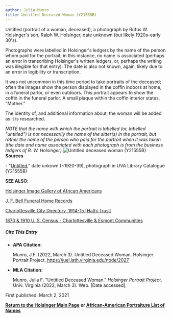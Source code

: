```yaml
---
author: Julia Munro
title: Untitled Deceased Woman (Y21555B)
---
```

Untitled (portrait of a woman, deceased), a photograph by Rufus W. Holsinger's son, Ralph W. Holsinger, date unknown (but likely 1920s-early 30's).

Photographs were labelled in Holsinger's ledgers by the name of the person whom paid for the portrait; in this instance, no name is associated (perhaps an error in transcribing Holsinger's written ledgers, or, perhaps the writing was illegible for that entry). The date is also not known, again, likely due to an error in legibility or transcription.

It was not uncommon in this time period to take portraits of the deceased; often the images show the person displayed in the coffin indoors at home, in a funeral parlor, or even outdoors. This portrait appears to show the coffin in the funeral parlor. A small plaque within the coffin interior states, "Mother."

The identity of, and additional information about, the woman will be added as it is researched.

_NOTE that the name with which the portrait is labelled (or, labelled "untitled") is not necessarily the name of the sitter(s) in the portrait, but rather the name of the person who paid for the portrait when it was taken (the date and name associated with each photograph is from the business ledgers of R. W. Holsinger)._![Untitled deceased woman (Y21555B)](https://iiif.lib.virginia.edu/iiif/uva-lib:1051642/full/778,561/0/default.jpg "Untitled deceased woman (Y21555B)")   
**Sources**

\- "[Untitled](https://v3.lib.virginia.edu/sources/images/items/uva-lib:1051642 "Untitled deceased woman (Y21555B)")," date unkown (~1920-39), photograph in UVA Library Catalogue (Y21555B)

**SEE ALSO**:

[Holsinger Image Gallery of African Americans](http://rwholsingerphotos.org/images.php "Holsinger Image Gallery of African Americans")

[J. F. Bell Funeral Home Records](http://www2.vcdh.virginia.edu/afam/raceandplace/perl_scripts/funeral_search.html "J. F. Bell Funeral Home Database")

[Charlottesville City Directory, 1914-15 \[Hathi Trust\]](https://catalog.hathitrust.org/Record/101954103 "Charlottesville City Directory, 1914-15") 

[1870 & 1910 U. S. Census - Charlottesville & Esmont Communities](http://www2.vcdh.virginia.edu/afam/raceandplace/census/search_both.html "1870 & 1910 U. S. Census: Charlottesville and Esmont Communities")

##### **Cite This Entry**

*   **APA Citation:**
    
    Munro, J.F. (2022, March 3). Untitled Deceased Woman. Holsinger Portrait Project. https://juel.iath.virginia.edu/node/2027
    
*   **MLA Citation:**
    
    Munro, Julia F. "Untitled Deceased Woman." _Holsinger Portrait Project_. Univ. Virginia (2022, March 3). Web. \[Date accessed\].
    

  
First published: March 2, 2021  
  

[**Return to the Holsinger Main Page**](http://juel.iath.virginia.edu/node/980) **or [African-American Portraiture List of Names](http://juel.iath.virginia.edu/node/996)**
